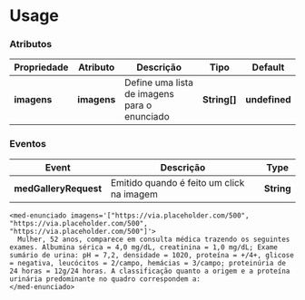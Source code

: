 
<Meta title="Components/Team/Questões/Enunciado/Usage" />

# Usage

### Atributos

| Propriedade  | Atributo     | Descrição                                    | Tipo                                                                                                                   | Default       |
| ------------ | ------------ | -------------------------------------------- | ---------------------------------------------------------------------------------------------------------------------- | ------------- |
| **imagens**  | **imagens**  | Define uma lista de imagens para o enunciado | **String[]**                                                                                                          | **undefined** |

### Eventos

| Event                 | Descrição                                 | Type       |
| --------------------- | ----------------------------------------- | ---------- |
| **medGalleryRequest** | Emitido quando é feito um click na imagem | **String** |


```
<med-enunciado imagens='["https://via.placeholder.com/500", "https://via.placeholder.com/500", "https://via.placeholder.com/500"]'>
  Mulher, 52 anos, comparece em consulta médica trazendo os seguintes exames. Albumina sérica = 4,0 mg/dL, creatinina = 1,0 mg/dL; Exame sumário de urina: pH = 7,2, densidade = 1020, proteína = +/4+, glicose = negativa, leucócitos = 2/campo, hemácias = 3/campo; proteinúria de 24 horas = 12g/24 horas. A classificação quanto a origem e a proteína urinária predominante no quadro correspondem a:
</med-enunciado>
```
